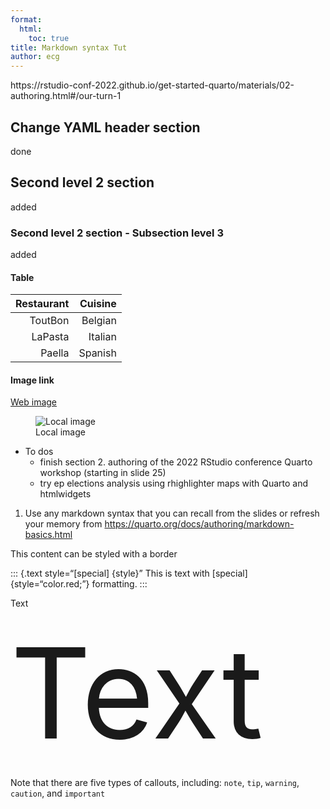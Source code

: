 ```yaml
---
format: 
  html:
    toc: true
title: Markdown syntax Tut
author: ecg
---
```


https://rstudio-conf-2022.github.io/get-started-quarto/materials/02-authoring.html#/our-turn-1

## Change YAML header section

done

## Second level 2 section

added

### Second level 2 section - Subsection level 3

added

#### Table

| Restaurant | Cuisine |
|-----------:|--------:|
|    ToutBon | Belgian |
|    LaPasta | Italian |
|     Paella | Spanish |

#### Image link

[Web image](https://appletoolbox.com/wp-content/uploads/2015/09/icloud-drive-800_thumb800-540x304.jpg)

![Local image](Ault-2022_800k.jpg)

-   To dos
    -   finish section 2. authoring of the 2022 RStudio conference Quarto workshop (starting in slide 25)
    -   try ep elections analysis using rhighlighter maps with Quarto and htmlwidgets

1.  Use any markdown syntax that you can recall from the slides or refresh your memory from <https://quarto.org/docs/authoring/markdown-basics.html>


::: {.border style="style"}
This content can be styled with a border
:::

::: {.[text]{.class} style="[special] {style}"
This is text with [special] {style="color.red;"} formatting.
:::
  
:::{.unnumbered .unlisted}
Text
:::
<div style ="font-size: 200px;">Text</div>

:::{.callout-note}
Note that there are five types of callouts, including:
`note`, `tip`, `warning`, `caution`, and `important`
:::
